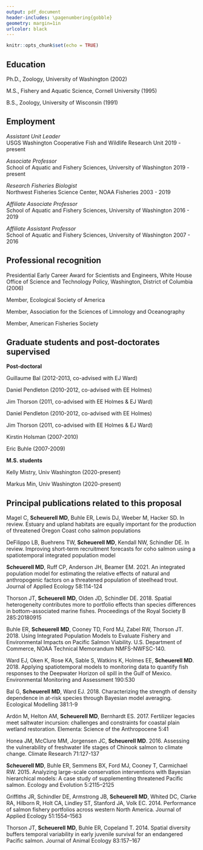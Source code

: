 ```yaml
---
output: pdf_document
header-includes: \pagenumbering{gobble}
geometry: margin=1in
urlcolor: black
---
```


```r
knitr::opts_chunk$set(echo = TRUE)
```

\begin{center}
\textbf{Mark D. Scheuerell} \\  
USGS Washington Cooperative Fish and Wildlife Research Unit  \\
School of Aquatic and Fishery Sciences \\
University of Washington  \\
Seattle, WA 98195-5020  \\
scheuerl@uw.edu  \\
206.543.5997
\end{center}

## Education

\vspace{-5pt}

Ph.D., Zoology, University of Washington (2002)

M.S., Fishery and Aquatic Science, Cornell University (1995)  

B.S., Zoology, University of Wisconsin (1991) 


## Employment

\vspace{-5pt}

_Assistant Unit Leader_  
USGS Washington Cooperative Fish and Wildlife Research Unit \hfill 2019 - present

_Associate Professor_  
School of Aquatic and Fishery Sciences, University of Washington \hfill 2019 - present  

_Research Fisheries Biologist_  
Northwest Fisheries Science Center, NOAA Fisheries \hfill 2003 - 2019  

_Affiliate Associate Professor_  
School of Aquatic and Fishery Sciences, University of Washington \hfill 2016 - 2019  

_Affiliate Assistant Professor_  
School of Aquatic and Fishery Sciences, University of Washington \hfill 2007 - 2016  


## Professional recognition

\vspace{-5pt}

Presidential Early Career Award for Scientists and Engineers, White House Office of Science and Technology Policy, Washington, District of Columbia (2006)

Member, Ecological Society of America  

Member, Association for the Sciences of Limnology and Oceanography  

Member, American Fisheries Society  


## Graduate students and post-doctorates supervised

\vspace{-5pt}

__Post-doctoral__

\quad Guillaume Bal (2012-2013, co-advised with EJ Ward)

\quad Daniel Pendleton (2010-2012, co-advised with EE Holmes)

\quad Jim Thorson (2011, co-advised with EE Holmes & EJ Ward)

\quad Daniel Pendleton (2010-2012, co-advised with EE Holmes)

\quad Jim Thorson (2011, co-advised with EE Holmes & EJ Ward)

\quad Kirstin Holsman (2007-2010)

\quad Eric Buhle (2007-2009)

__M.S. students__

\quad Kelly Mistry, Univ Washington (2020-present)

\quad Markus Min, Univ Washington (2020-present)


## Principal publications related to this proposal

\vspace{-5pt}

\setlength{\parindent}{-0.375in}
\setlength{\leftskip}{0.375in}
\setlength{\parskip}{8pt}
\noindent

Magel C, __Scheuerell MD__, Buhle ER, Lewis DJ, Weeber M, Hacker SD. In review. Estuary and upland habitats are equally important for the production of threatened Oregon Coast coho salmon populations

DeFilippo LB, Buehrens TW, __Scheuerell MD__, Kendall NW, Schindler DE. In review. Improving short-term recruitment forecasts for coho salmon using a spatiotemporal integrated population model

__Scheuerell MD__, Ruff CP, Anderson JH, Beamer EM. 2021. An integrated population model for estimating the relative effects of natural and anthropogenic factors on a threatened population of steelhead trout. Journal of Applied Ecology 58:114-124

Thorson JT, __Scheuerell MD__, Olden JD, Schindler DE. 2018. Spatial heterogeneity contributes more to portfolio effects than species differences in bottom-associated marine fishes. Proceedings of the Royal Society B 285:20180915

Buhle ER, __Scheuerell MD__, Cooney TD, Ford MJ, Zabel RW, Thorson JT. 2018. Using Integrated Population Models to Evaluate Fishery and Environmental Impacts on Pacific Salmon Viability. U.S. Department of Commerce, NOAA Technical Memorandum NMFS-NWFSC-140.

Ward EJ, Oken K, Rose KA, Sable S, Watkins K, Holmes EE, __Scheuerell MD__. 2018. Applying spatiotemporal models to monitoring data to quantify fish responses to the Deepwater Horizon oil spill in the Gulf of Mexico. Environmental Monitoring and Assessment 190:530

Bal G, __Scheuerell MD__, Ward EJ. 2018. Characterizing the strength of density dependence in at-risk species through Bayesian model averaging. Ecological Modelling 381:1-9

Ardón M, Helton AM, __Scheuerell MD__, Bernhardt ES. 2017. Fertilizer legacies meet saltwater incursion: challenges and constraints for coastal plain wetland restoration. Elementa: Science of the Anthropocene 5:41

Honea JM, McClure MM, Jorgensen JC, __Scheuerell MD__. 2016. Assessing the vulnerability of freshwater life stages of Chinook salmon to climate change. Climate Research 71:127-137

__Scheuerell MD__, Buhle ER, Semmens BX, Ford MJ, Cooney T, Carmichael RW. 2015. Analyzing large-scale conservation interventions with Bayesian hierarchical models: A case study of supplementing threatened Pacific salmon. Ecology and Evolution 5:2115–2125

Griffiths JR, Schindler DE, Armstrong JB, __Scheuerell MD__, Whited DC, Clarke RA, Hilborn R, Holt CA, Lindley ST, Stanford JA, Volk EC. 2014. Performance of salmon fishery portfolios across western North America. Journal of Applied Ecology 51:1554–1563

Thorson JT, __Scheuerell MD__, Buhle ER, Copeland T. 2014. Spatial diversity buffers temporal variability in early juvenile survival for an endangered Pacific salmon. Journal of Animal Ecology 83:157–167


\setlength{\parindent}{0in}
\setlength{\leftskip}{0in}
\setlength{\parskip}{0pt}

